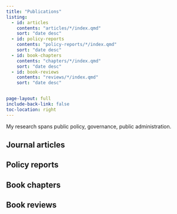 ```yaml
---
title: "Publications"
listing:
  - id: articles
    contents: "articles/*/index.qmd"
    sort: "date desc"
  - id: policy-reports
    contents: "policy-reports/*/index.qmd"
    sort: "date desc"
  - id: book-chapters
    contents: "chapters/*/index.qmd"
    sort: "date desc"
  - id: book-reviews
    contents: "reviews/*/index.qmd"
    sort: "date desc"


page-layout: full
include-back-link: false
toc-location: right
---
```


My research spans public policy, governance, public administration.

## Journal articles

:::{#articles}
:::


## Policy reports

:::{#policy_reports}
:::


## Book chapters

:::{#chapters}
:::


## Book reviews

:::{#reviews}
:::



